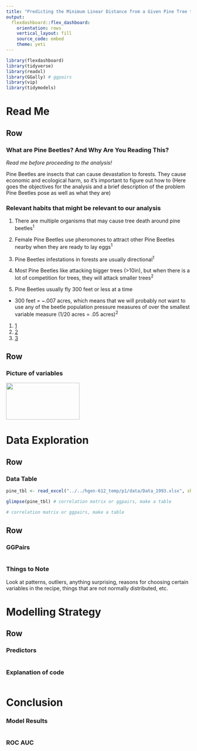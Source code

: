 ```yaml
---
title: "Predicting the Minimum Linear Distance from a Given Pine Tree to the Nearest Tree that is Infected by Pine Beetles"
output: 
  flexdashboard::flex_dashboard:
    orientation: rows
    vertical_layout: fill
    source_code: embed
    theme: yeti
---
```


```r
library(flexdashboard)
library(tidyverse)
library(readxl)
library(GGally) # ggpairs
library(vip)
library(tidymodels)
```

Read Me
==============================================================================

Row {data-height=400}
-----------------------------------------------------------------------

### What are Pine Beetles? And Why Are You Reading This?

*Read me before proceeding to the analysis!*

Pine Beetles are insects that can cause devastation to forests. They cause economic and ecological harm, so it's important to figure out how to
(Here goes the objectives for the analysis and a brief description of the problem Pine Beetles pose as well as what they are)

### Relevant habits that might be relevant to our analysis

1. There are multiple organisms that may cause tree death around pine beetles<sup>1</sup>
2. Female Pine Beetles use pheromones to attract other Pine Beetles nearby when they are ready to lay eggs<sup>1</sup>
3. Pine Beetles infestations in forests are usually directional<sup>1</sup>
4. Most Pine Beetles like attacking bigger trees (>10in), but when there is a lot of competition for trees, they will attack smaller trees<sup>2</sup>

5. Pine Beetles usually fly 300 feet or less at a time
- 300 feet = ~.007 acres, which means that we will probably not want to use any of the beetle population pressure measures of over the smallest variable measure (1/20 acres = .05 acres)<sup>2</sup>

1. [1](https://www.treefarmsystem.org/SPBwhenbeetlesattack)
2. [2](https://www.fs.usda.gov/Internet/FSE_DOCUMENTS/stelprdb5304956.pdf)
3. [3](https://fennerschool-associated.anu.edu.au/mensuration/density.html)

Row {data-height=500}
-----------------------------------------------------------------------

### Picture of variables

<img src="../img/variables.png" width="200" height="100">


Data Exploration
==============================================================================

Row {data-height=300}
-----------------------------------------------------------------------

### Data Table

```r
pine_tbl <- read_excel("../../hgen-612_temp/p1/data/Data_1993.xlsx", sheet = 1)
```

```r
glimpse(pine_tbl) # correlation matrix or ggpairs, make a table
```

```r
# correlation matrix or ggpairs, make a table
```

Row {data-height=450}
-----------------------------------------------------------------------

### GGPairs

```r
```

### Things to Note


Look at patterns, outliers, anything surprising, reasons for choosing certain 
variables in the recipe, things that are not normally distributed, etc. 

Modelling Strategy
==============================================================================

Row {data-height=350}
-----------------------------------------------------------------------

### Predictors

```r

```

### Explanation of code

```r

```

Conclusion
==============================================================================

### Model Results

```r

```

### ROC AUC

```r

```